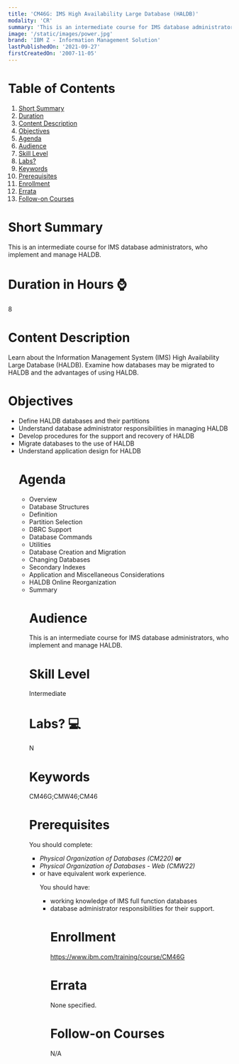 ```yaml
---
title: 'CM46G: IMS High Availability Large Database (HALDB)'
modality: 'CR'
summary: 'This is an intermediate course for IMS database administrators, who implement and manage HALDB.'
image: '/static/images/power.jpg'
brand: 'IBM Z - Information Management Solution'
lastPublishedOn: '2021-09-27'
firstCreatedOn: '2007-11-05'
---
```

# Table of Contents
1.  [Short Summary](#short-summary)
2.  [Duration](#duration-in-hours-)
3.  [Content Description](#content-description)
4.  [Objectives](#objectives)
5.  [Agenda](#agenda)
6.  [Audience](#audience)
7.  [Skill Level](#skill-level)
8.  [Labs?](#labs-)
9.  [Keywords](#keywords)
10. [Prerequisites](#prerequisites)
11. [Enrollment](#enrollment)
12. [Errata](#errata)
13. [Follow-on Courses](#follow-on-courses)

# Short Summary
This is an intermediate course for IMS database administrators, who implement and manage HALDB.

# Duration in Hours ⌚
8

# Content Description
<p>Learn about the Information Management System (IMS) High Availability Large Database (HALDB). Examine how databases may be migrated to HALDB and the advantages of using HALDB.</p>

# Objectives
<ul />
	<li />Define HALDB databases and their partitions
	<li />Understand database administrator responsibilities in managing HALDB
	<li />Develop procedures for the support and recovery of HALDB
	<li />Migrate databases to the use of HALDB
	<li />Understand application design for HALDB


# Agenda
<ul /><li />Overview<li />Database Structures<li />Definition<li />Partition Selection<li />DBRC Support<li />Database Commands<li />Utilities<li />Database Creation and Migration<li />Changing Databases<li />Secondary Indexes<li />Application and Miscellaneous Considerations<li />HALDB Online Reorganization<li />Summary

# Audience
<p>This is an intermediate course for IMS database administrators, who implement and manage HALDB.</p>

# Skill Level
Intermediate        

# Labs? 💻
N

# Keywords
CM46G;CMW46;CM46

# Prerequisites
<p>You should complete:</p>

<ul />
	<li /><em>Physical Organization of Databases (CM220)</em> <strong>or</strong>
	<li /><em>Physical Organization of Databases - Web (CMW22) </em>
	<li />or have equivalent work experience.


<p>You should have:</p>

<ul />
	<li />working knowledge of IMS full function databases
	<li />database administrator responsibilities for their support.


# Enrollment
https://www.ibm.com/training/course/CM46G

# Errata
None specified.

# Follow-on Courses
N/A

